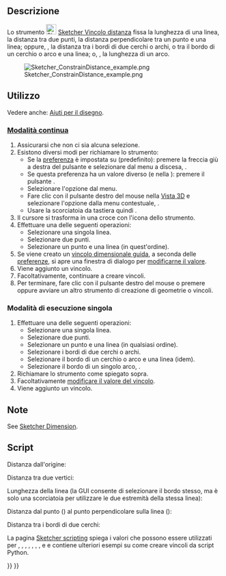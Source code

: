 <languages/>

{{Docnav/it
|[[Sketcher_ConstrainDistanceY/it|Distanza verticale]]
|[[Sketcher_ConstrainRadiam/it|Raggio/diametero automatico]]
|[[Sketcher_Workbench/it|Sketcher]]
|IconL=Sketcher_ConstrainDistanceY.svg
|IconR=Sketcher_ConstrainRadiam.svg
|IconC=Workbench_Sketcher.svg
}}

{{GuiCommand/it
|Name=Sketcher ConstrainDistance
|Name/it=Sketcher Vincolo distanza
|MenuLocation=Schizzo → Vincoli Sketcher → Vincolo distanza
|Workbenches=[[Sketcher_Workbench/it|Sketcher]]
|Shortcut={{KEY|K}} {{KEY|D}}
|SeeAlso=[[Sketcher_ConstrainDistanceX/iy|Sketcher Vincolo distanza orizzontale]], [[Sketcher_ConstrainDistanceY/it|Sketcher Vincolo distanza verticale]]
}}

<span id="Description"></span>
==Descrizione==

Lo strumento [[Image:Sketcher_ConstrainDistance.svg|24px]] [[Sketcher_ConstrainDistance/it|Sketcher Vincolo distanza]] fissa la lunghezza di una linea, la distanza tra due punti, la distanza perpendicolare tra un punto e una linea; oppure, {{Version/it|0.21}}, la distanza tra i bordi di due cerchi o archi, o tra il bordo di un cerchio o arco e una linea; o, {{Version/it|1.0}}, la lunghezza di un arco.

[[Image:Sketcher_ConstrainDistance_example.png]]

<span id="Usage"></span>
==Utilizzo==

Vedere anche: [[Sketcher_Workbench/it#Drawing_aids|Aiuti per il disegno]].

<span id="Continue_mode"></span>
===[[Sketcher_Workbench/it#Continue_modes|Modalità continua]]===

# Assicurarsi che non ci sia alcuna selezione.
# Esistono diversi modi per richiamare lo strumento:
#* Se la [[Sketcher_Preferences/it#General|preferenza]] {{MenuCommand|Vincoli dimensionali}}  è impostata su {{Value|Strumento singolo}} (predefinito): premere la freccia giù a destra del pulsante {{Button|[[Image:Sketcher_Dimension.svg||x16px]][[Image:Toolbar_flyout_arrow.svg|x16px]]}} e selezionare {{MenuCommand|[[Image:Sketcher_ConstrainDistance.svg|16px]] Vincolo distanza }} dal menu a discesa, {{Version/it|1.0}}.
#* Se questa preferenza ha un valore diverso (e nella {{VersionMinus/it|0.21}}): premere il pulsante {{Button|[[Image:Sketcher_ConstrainDistance.svg|16px]] [[Sketcher_ConstrainDistance/it|Vincolo distanza]]}}.
#* Selezionare l'opzione {{MenuCommand|Schizzo → Vincoli Sketcher → [[File:Sketcher_ConstrainDistance.svg|16px]] Vincolo distanza}} dal menu.
#* Fare clic con il pulsante destro del mouse nella [[3D_view/it|Vista 3D]] e selezionare l'opzione {{MenuCommand|Dimensione → [[Image:Sketcher_ConstrainDistance.svg|16px]] Vincolo distanza}} dalla menu contestuale, {{Version/it|1.0}}.
#* Usare la scorciatoia da tastiera {{KEY|K}} quindi {{KEY|D}}.
# Il cursore si trasforma in una croce con l'icona dello strumento.
# Effettuare una delle seguenti operazioni:
#* Selezionare una singola linea.
#* Selezionare due punti.
#* Selezionare un punto e una linea (in quest'ordine).
# Se viene creato un [[Sketcher_ToggleDrivingConstraint/it|vincolo dimensionale guida]], a seconda delle [[Sketcher_Preferences/it#Display|preferenze]], si apre una finestra di dialogo per [[Sketcher_Workbench/it#Edit_constraints|modificarne il valore]].
# Viene aggiunto un vincolo.
# Facoltativamente, continuare a creare vincoli.
# Per terminare, fare clic con il pulsante destro del mouse o premere {{KEY|Esc}} oppure avviare un altro strumento di creazione di geometrie o vincoli.

<span id="Run-once_mode"></span>
===Modalità di esecuzione singola===

<div class="mw-translate-fuzzy">
# Effettuare una delle seguenti operazioni:
#* Selezionare una singola linea.
#* Selezionare due punti.
#* Selezionare un punto e una linea (in qualsiasi ordine).
#* Selezionare i bordi di due cerchi o archi.
#* Selezionare il bordo di un cerchio o arco e una linea (idem).
#* Selezionare il bordo di un singolo arco, {{Version/it|1.0}}.
# Richiamare lo strumento come spiegato sopra.
# Facoltativamente [[Sketcher_Workbench/it#Edit_constraints|modificare il valore del vincolo]].
# Viene aggiunto un vincolo.
</div>

<span id="Notes"></span>
==Note==

See [[Sketcher_Dimension#Notes|Sketcher Dimension]].

<span id="Scripting"></span>
== Script ==

Distanza dall'origine:

{{Code|code=Sketch.addConstraint(Sketcher.Constraint('Distance', Edge, PointOfEdge, -1, 1, App.Units.Quantity('123.0 mm')))}}

Distanza tra due vertici:

{{Code|code=Sketch.addConstraint(Sketcher.Constraint('Distance', Edge1, PointOfEdge1, Edge2, PointOfEdge2, App.Units.Quantity('123.0 mm')))}}

Lunghezza della linea (la GUI consente di selezionare il bordo stesso, ma è solo una scorciatoia per utilizzare le due estremità della stessa linea):

{{Code|code=Sketch.addConstraint(Sketcher.Constraint('Distance', Line, 1, Line, 2, App.Units.Quantity('123.0 mm')))}}

Distanza dal punto ({{incode|Edge, PointOfEdge}}) al punto perpendicolare sulla linea ({{incode|Line}}):

{{Code|code=Sketch.addConstraint(Sketcher.Constraint('Distance', Edge, PointOfEdge, Line, 0, App.Units.Quantity('123.0 mm')))}}

Distanza tra i bordi di due cerchi:

{{Code|code=Sketch.addConstraint(Sketcher.Constraint('Distance', Circle1, 0, Circle2, 0, App.Units.Quantity('123.0 mm')))}}

La pagina [[Sketcher_scripting/it|Sketcher scripting]] spiega i valori che possono essere utilizzati per {{incode|Edge}}, {{incode|Edge1}}, {{incode|Edge2}}, {{incode|PointOfEdge}}, {{incode|PointOfEdge1}}, {{incode|PointOfEdge2}}, {{incode|Line}}, {{incode|Circle1}} e {{incode|Circle2}} e contiene ulteriori esempi su come creare vincoli da script Python.


{{Docnav/it
|[[Sketcher_ConstrainDistanceY/it|Distanza verticale]]
|[[Sketcher_ConstrainRadiam/it|Raggio/diametero automatico]]
|[[Sketcher_Workbench/it|Sketcher]]
|IconL=Sketcher_ConstrainDistanceY.svg
|IconR=Sketcher_ConstrainRadiam.svg
|IconC=Workbench_Sketcher.svg
}}

{{Sketcher_Tools_navi{{#translation:}}}}
{{Userdocnavi{{#translation:}}}}